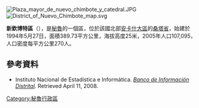 [[Image:Plaza_mayor_de_nuevo_chimbote_y_catedral.JPG|right]]
[[Image:District_of_Nuevo_Chimbote_map.svg|right]]

'''新欽博特區'''（{{lang-es|Distrito de Nuevo Chimbote}}），是[[秘魯|秘魯]]的一個區，位於該國北部[[安卡什大區|安卡什大區]]的[[桑塔省|桑塔省]]，始建於1994年5月27日，面積389.73平方公里，海拔高度25米，2005年人口107,095，人口密度每平方公里270人。

==參考資料==
*{{es icon}} Instituto Nacional de Estadística e Informática. ''[https://web.archive.org/web/20080423164200/http://desa.inei.gob.pe/mapas/bid/ Banco de Información Distrital]''. Retrieved April 11, 2008.

{{coord|9|07|17|S|78|31|51|W|type:adm3rd_source:kolossus-itwiki|display=title}}

{{Peru-geo-stub}}
[[Category:秘魯行政區|Category:秘魯行政區]]